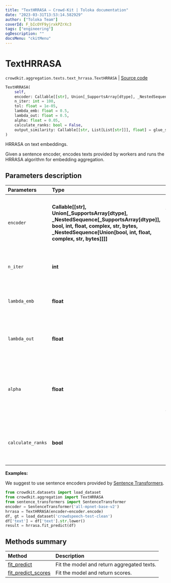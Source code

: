 ```yaml
---
title: "TextHRRASA — Crowd-Kit | Toloka documentation"
date: "2023-03-31T13:53:14.582929"
author: ["Toloka Team"]
coverId: F_bIcOYF9yjrxkPZrXc3
tags: ["engineering"]
ogDescription: ""
docsMenu: "ckitMenu"
---
```


# TextHRRASA

`crowdkit.aggregation.texts.text_hrrasa.TextHRRASA` | [Source code](https://github.com/Toloka/crowd-kit/blob/v1.2.1/crowdkit/aggregation/texts/text_hrrasa.py#L11)

```python
TextHRRASA(
    self,
    encoder: Callable[[str], Union[_SupportsArray[dtype], _NestedSequence[_SupportsArray[dtype]], bool, int, float, complex, str, bytes, _NestedSequence[Union[bool, int, float, complex, str, bytes]]]],
    n_iter: int = 100,
    tol: float = 1e-05,
    lambda_emb: float = 0.5,
    lambda_out: float = 0.5,
    alpha: float = 0.05,
    calculate_ranks: bool = False,
    output_similarity: Callable[[str, List[List[str]]], float] = glue_similarity
)
```

HRRASA on text embeddings.

Given a sentence encoder, encodes texts provided by workers and runs the HRRASA algorithm for embedding
aggregation.

## Parameters description

| Parameters | Type | Description |
| :----------| :----| :-----------|
`encoder`|**Callable\[\[str\], Union\[_SupportsArray\[dtype\], _NestedSequence\[_SupportsArray\[dtype\]\], bool, int, float, complex, str, bytes, _NestedSequence\[Union\[bool, int, float, complex, str, bytes\]\]\]\]**|<p>A callable that takes a text and returns a NumPy array containing the corresponding embedding.</p>
`n_iter`|**int**|<p>A number of HRRASA iterations.</p>
`lambda_emb`|**float**|<p>A weight of reliability calculated on embeddigs.</p>
`lambda_out`|**float**|<p>A weight of reliability calculated on outputs.</p>
`alpha`|**float**|<p>Confidence level of chi-squared distribution quantiles in beta parameter formula.</p>
`calculate_ranks`|**bool**|<p>If true, calculate additional attribute `ranks_`.</p>

**Examples:**

We suggest to use sentence encoders provided by [Sentence Transformers](https://www.sbert.net).
```python
from crowdkit.datasets import load_dataset
from crowdkit.aggregation import TextHRRASA
from sentence_transformers import SentenceTransformer
encoder = SentenceTransformer('all-mpnet-base-v2')
hrrasa = TextHRRASA(encoder=encoder.encode)
df, gt = load_dataset('crowdspeech-test-clean')
df['text'] = df['text'].str.lower()
result = hrrasa.fit_predict(df)
```

## Methods summary

| Method | Description |
| :------| :-----------|
[fit_predict](/docs/crowd-kit/reference/crowdkit.aggregation.texts.text_hrrasa.TextHRRASA.fit_predict)| Fit the model and return aggregated texts.
[fit_predict_scores](/docs/crowd-kit/reference/crowdkit.aggregation.texts.text_hrrasa.TextHRRASA.fit_predict_scores)| Fit the model and return scores.